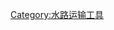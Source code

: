 {{Catnav|頁面分類|社会|人类社会|交通|水路運輸}}
{{Catnav|頁面分類|社会|人类社会|交通|交通工具}}
{{Catnav|頁面分類|人类社会|科技|交通|水路運輸}}
{{Catnav|頁面分類|人类社会|科技|交通|交通工具}}
{{Catnav|頁面分類|人类社会|交通|水路運輸}}
{{Catnav|頁面分類|人类社会|交通|交通工具}}
{{Commonscat|Ships}}

[[Category:水路运输工具|Category:水路运输工具]]